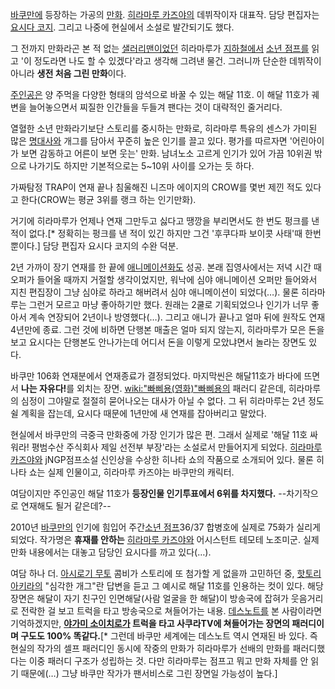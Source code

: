 [[바쿠만]]에 등장하는 가공의 [[만화]]. [[히라마루 카즈야]]의 데뷔작이자 대표작. 담당 편집자는 [[요시다 코지]]. 그리고 나중에 현실에서 소설로 발간되기도 했다.

그 전까지 만화라곤 본 적 없는 [[샐러리맨]]이었던 히라마루가 [[지하철]]에서 [[소년 점프]]를 읽고 '이 정도라면 나도 할 수 있겠다'라고 생각해 그려낸 물건. 그러니까 단순한 데뷔작이 아니라 '''생전 처음 그린 만화'''이다.

[[주인공]]은 양 주먹을 다양한 형태의 암석으로 바꿀 수 있는 해달 11호. 이 해달 11호가 궤변을 늘어놓으면서 찌질한 인간들을 두들겨 팬다는 것이 대략적인 줄거리다.

열혈한 소년 만화라기보단 스토리를 중시하는 만화로, 히라마루 특유의 센스가 가미된 많은 [[명대사]]와 개그를 담아서 꾸준히 높은 인기를 끌고 있다. 평가를 따르자면 '어린아이가 보면 감동하고 어른이 보면 웃는' 만화. 남녀노소 고르게 인기가 있어 가끔 10위권 밖으로 나가기도 하지만 기본적으로는 5~10위 사이를 오가는 듯 하다.

가짜탐정 TRAP이 연재 끝나 침울해진 니즈마 에이지의 CROW를 몇번 제낀 적도 있다고 한다(CROW는 평균 3위를 랭크 하는 인기만화).

거기에 히라마루가 언제나 연재 그만두고 싫다고 땡깡을 부리면서도 한 번도 펑크를 낸 적이 없다.[* 정확히는 펑크를 낸 적이 있긴 하지만 그건 '후쿠다파 보이콧 사태'때 한번 뿐이다.] 담당 편집자 요시다 코지의 수완 덕분.

2년 가까이 장기 연재를 한 끝에 [[애니메이션화]]도 성공. 본래 집영사에서는 저녁 시간 때 오퍼가 들어올 때까지 거절할 생각이었지만, 워낙에 심야 애니메이션 오퍼만 들어와서 지친 편집장이 그냥 심야로 하라고 해버려서 심야 애니메이션이 되었다(…). 물론 히라마루는 그런거 모르고 마냥 좋아하기만 했다. 원래는 2쿨로 기획되었으나 인기가 너무 좋아서 계속 연장되어 2년이나 방영했다(…). 그리고 애니가 끝나고 얼마 뒤에 원작도 연재 4년만에 종료. 그런 것에 비하면 단행본 매출은 얼마 되지 않는지, 히라마루가 모은 돈을 보고 요시다는 단행본도 안나가는데 어디서 돈을 이렇게 모았냐면서 놀라는 장면도 있다.

바쿠만 106화 연재분에서 연재종료가 결정되었다. 마지막씬은 해달11호가 바다에 뜨면서 '''나는 자유다!'''를 외치는 장면. [[wiki:"빠삐용(영화)"빠삐용]]의 패러디 같은데, 히라마루의 심정이 그야말로 절절히 묻어나오는 대사가 아닐 수 없다. 그 뒤 히라마루는 2년 정도 쉴 계획을 잡는데, 요시다 때문에 1년만에 새 연재를 잡아버리고 말았다.

현실에서 바쿠만의 극중극 만화중에 가장 인기가 많은 편. 그래서 실제로 '해달 11호 싸워라! 평범수산 주식회사 제일 선전부 부장'라는 소설로서 만들어지게 되었다. [[히라마루 카즈야]]와 jNGP점프소설 신인상을 수상한 히나타 쇼의 작품으로 소개되어 있다. 물론 히나타 쇼는 실제 인물이고, 히라마루 카즈야는 바쿠만의 캐릭터.

여담이지만 주인공인 해달 11호가 '''등장인물 인기투표에서 6위를 차지했다.''' --차기작으로 연재해도 될거 같은데?--

2010년 [[바쿠만]]의 인기에 힘입어 주간[[소년 점프]]36/37 합병호에 실제로 75화가 실리게 되었다. 작가명은 '''휴재를 안하는''' [[히라마루 카즈야]]와 어시스턴트 테모테 노조미군. 실제 만화 내용에서는 대놓고 담당인 요시다를 까고 있다(…).

여담 하나 더. [[아시로기 무토]] 콤비가 스토리에 또 첨가할 게 없을까 고민하던 중, [[핫토리 아키라]]의 "심각한 개그"란 답변을 듣고 그 예시로 해달 11호를 인용하는 컷이 있다. 해당 장면은 해달이 자기 친구인 인면해달(사람 얼굴을 한 해달)이 방송국에 잡혀가 웃음거리로 전락한 걸 보고 트럭을 타고 방송국으로 쳐들어가는 내용. [[데스노트]]를 본 사람이라면 기억하겠지만, '''[[야가미 소이치로]]가 트럭을 타고 사쿠라TV에 쳐들어가는 장면의 패러디이며 구도도 100% 똑같다.'''[* 그런데 바쿠만 세계에는 데스노트 역시 연재된 바 있다. 즉 현실의 작가의 셀프 패러디인 동시에 작중의 만화가 히라마루가 선배의 만화를 패러디했다는 이중 패러디 구조가 성립하는 것. 다만 히라마루는 점프고 뭐고 만화 자체를 안 읽기 때문에(…) 그냥 바쿠만 작가가 팬서비스로 그린 장면일 가능성이 높다.]

